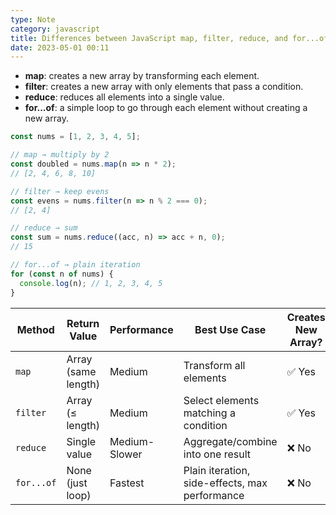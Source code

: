 ```yaml
---
type: Note
category: javascript
title: Differences between JavaScript map, filter, reduce, and for...of
date: 2023-05-01 00:11
---
```


*   **map**: creates a new array by transforming each element.
*   **filter**: creates a new array with only elements that pass a condition.
*   **reduce**: reduces all elements into a single value.
*   **for...of**: a simple loop to go through each element without creating a new array.

```javascript
const nums = [1, 2, 3, 4, 5];

// map → multiply by 2
const doubled = nums.map(n => n * 2);
// [2, 4, 6, 8, 10]

// filter → keep evens
const evens = nums.filter(n => n % 2 === 0);
// [2, 4]

// reduce → sum
const sum = nums.reduce((acc, n) => acc + n, 0);
// 15

// for...of → plain iteration
for (const n of nums) {
  console.log(n); // 1, 2, 3, 4, 5
}
```

| Method | Return Value | Performance | Best Use Case | Creates New Array? |
| ---| ---| ---| ---| --- |
| `map` | Array (same length) | Medium | Transform all elements | ✅ Yes |
| `filter` | Array (≤ length) | Medium | Select elements matching a condition | ✅ Yes |
| `reduce` | Single value | Medium-Slower | Aggregate/combine into one result | ❌ No |
| `for...of` | None (just loop) | Fastest | Plain iteration, side-effects, max performance | ❌ No |